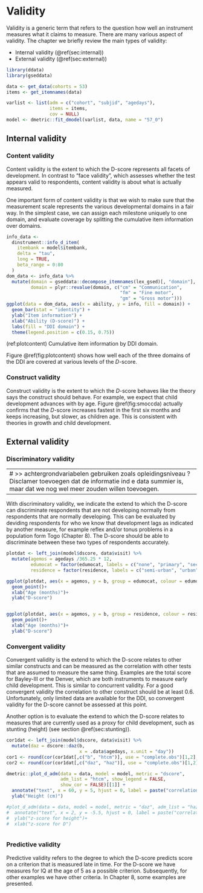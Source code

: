 # Validity {#ch:validity}

Validity is a generic term that refers to the question how well an
instrument measures what it claims to measure. There are many various
aspect of validity. The chapter we briefly review the main types of
validity:

* Internal validity (\@ref(sec:internal))
* External validity (\@ref(sec:external))


```{r init07, include=FALSE}
library(ddata)
library(gseddata)
```

```{r smoccdata5, echo = FALSE, warning = FALSE}
data <- get_data(cohorts = 53)
items <- get_itemnames(data)
```

```{r smoccfit5, echo = FALSE, warning = FALSE}
varlist <- list(adm = c("cohort", "subjid", "agedays"), 
                items = items,
                cov = NULL)
model <- dmetric::fit_dmodel(varlist, data, name = "57_0")
```

## Internal validity {#sec:internal}

### Content validity

Content validity is the extent to which the D-score represents all
facets of development. In contrast to "face validity", which assesses
whether the test appears valid to respondents, content validity is
about what is actually measured. 

One important form of content validity is that we wish to make sure
that the measurement scale represents the various developmental
domains in a fair way. In the simplest case, we can assign each
milestone uniquely to one domain, and evaluate coverage by splitting
the cumulative item information over domains.

```{r plotcontent, echo=FALSE, fig.height=3, fig.show='hold', message=FALSE, warning=FALSE, fig.cap = '(ref:plotcontent)'}
info_data <-
  dinstrument::info_d_item(
    itembank = model$itembank,
    delta = "tau",
    long = TRUE,
    beta_range = 0:80
  )
dom_data <- info_data %>% 
  mutate(domain = gseddata::decompose_itemnames(lex_gsed)[, "domain"],
         domain = plyr::revalue(domain, c("cm" = "Communication", 
                                          "fm" = "Fine motor",
                                          "gm" = "Gross motor")))
ggplot(data = dom_data, aes(x = ability, y = info, fill = domain)) +
  geom_bar(stat = "identity") +
  ylab("Item information") +
  xlab("Ability (D-score)") + 
  labs(fill = "DDI domain") +
  theme(legend.position = c(0.15, 0.75))
```

(ref:plotcontent) Cumulative item information by DDI domain.

Figure \@ref(fig:plotcontent) shows how well each of the three domains
of the DDI are covered at various levels of the $D$-score.

### Construct validity

Construct validity is the extent to which the $D$-score behaves like
the theory says the construct should behave. For example, we expect
that child development advances with by age. Figure \@ref(fig:smoccda)
actually confirms that the $D$-score increases fastest in the first
six months and keeps increasing, but slower, as children age. This is
consistent with theories in growth and child development.

## External validity {#sec:external}

### Discriminatory validity

---
# >> achtergrondvariabelen gebruiken zoals opleidingsniveau ? Disclamer toevoegen dat de informatie ind e data summier is, maar dat we nog wel meer zouden willen toevoegen. 
---

With discriminatory validity, we indicate the extend to which the
D-score can discriminate respondents that are not developing normally
from respondents that are normally developing. This can be evaluated
by deviding respondents for who we know that development lags as
indicated by another measure, for example reflex and/or tonus problems
in a population form Togo (Chapter 8).  The D-score should be able to
discriminate between these two types of respondents accurately.


```{r plotdiscr, eval=FALSE, echo=FALSE, fig.height=3, fig.show='hold', message=FALSE, warning=FALSE}
plotdat <- left_join(model$dscore, data$visit) %>%
  mutate(agemos = agedays /365.25 * 12,
         edumocat = factor(edumocat, labels = c("none", "primary", "secondary", "above secondary")),
         residence = factor(residence, labels = c("semi-urban", "urban", "metropolitan")))

ggplot(plotdat, aes(x = agemos, y = b, group = edumocat, colour = edumocat))+
  geom_point()+
  xlab("Age (months)")+
  ylab("D-score")


ggplot(plotdat, aes(x = agemos, y = b, group = residence, colour = residence))+
  geom_point()+
  xlab("Age (months)")+
  ylab("D-score")

```



### Convergent validity

Convergent validity is the extend to which the D-score relates to
other similar constructs and can be measured as the correlation with
other tests that are assumed to measure the same thing. Examples are
the total score for Bayley-III or the Denver, which are both 
instruments to measure early child development. This is
similar to concurrent validity. For a good convergent validity the
correlation to other construct should be at least 0.6. Unfortunately,
only limited data are available for the DDI, so convergent validity 
for the D-score cannot be assessed at this point. 

Another option is to evaluate the extend to which the D-score relates
to measures that are currently used as a proxy for child development, 
such as stunting (height) (see section \@ref(sec:stunting)).


```{r plotconcurrent, eval=TRUE, echo=FALSE, fig.height=3, fig.show='hold', message=FALSE, warning=FALSE}
cor1dat <- left_join(model$dscore, data$visit) %>% 
  mutate(daz = dscore::daz(b, 
                           x = .data$agedays, x.unit = "day"))
cor1 <- round(cor(cor1dat[,c("b", "htcm")], use = "complete.obs")[1,2],2)
cor2 <- round(cor(cor1dat[,c("daz", "haz")], use = "complete.obs")[1,2],2)

dmetric::plot_d_adm(data = data, model = model, metric = "dscore", 
                    adm_list = "htcm", show_legend = FALSE, 
                    show_cor = FALSE)[[1]] +
  annotate("text", x = 60, y = 5, hjust = 0, label = paste("correlation =", cor1)) +
  ylab("Height (cm)")

#plot_d_adm(data = data, model = model, metric = "daz", adm_list = "haz", show_legend = FALSE, show_cor = FALSE)[[1]]+
#  annotate("text", x = 2, y = -5.5, hjust = 0, label = paste("correlation =", cor2))+
#  ylab("z-score for height")+
#  xlab("z-score for D")



```



### Predictive validity

Predictive validity refers to the degree to which the D-score predicts
score on a criterion that is measured late in time. For the D-score
we have measures for IQ at the age of 5 as a possible criterion.
Subsequently, for other examples we have other criteria. In Chapter 8,
some examples are presented.
